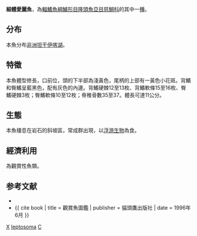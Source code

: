 {{Speciesbox
| genus = Cyprichromis
| species = leptosoma
| image = Cyprichromis leptosoma.jpg
| status = LC
| status_system = IUCN3.1
| authority = [[Boulenger|Boulenger]], 1898
| synonyms = *''Limnochromis leptosoma''<br /><small>Boulenger, 1898</small> 
*''Paratilapia leptosoma''<br /><small>Boulenger, 1898</small>
}}

'''細體愛麗魚'''，為[[輻鰭魚綱|輻鰭魚綱]][[鱸形目|鱸形目]][[隆頭魚亞目|隆頭魚亞目]][[慈鯛科|慈鯛科]]的其中一[[種|種]]。

==分布==
本魚分布[[非洲|非洲]][[坦干伊喀湖|坦干伊喀湖]]。

==特徵==
本魚體型修長，口前位，頭的下半部為淺黃色，尾柄的上部有一黃色小花斑。背鰭和臀鰭呈藍黑色，配有灰色的內邊。背鰭硬棘12至13枚、背鰭軟條15至16枚、臀鰭硬棘3枚；臀鰭軟條10至12枚；脊椎骨數35至37。體長可達11公分。

==生態==
本魚棲息在岩石的斜坡區，常成群出現，以[[浮游生物|浮游生物]]為食。

==經濟利用==
為觀賞性魚類。

==参考文献==
*{{FishBase_species|genus=Cyprichromis|species=leptosoma|year=2011|month=12}}
*{{ cite book | title = 觀賞魚圖鑑 | publisher = 貓頭鷹出版社 | date = 1996年6月 }}
{{Taxonbar}}

[[Category:觀賞魚|X]]
[[Category:愛麗魚屬|leptosoma]]
[[Category:1898年描述的鱼类|C]]